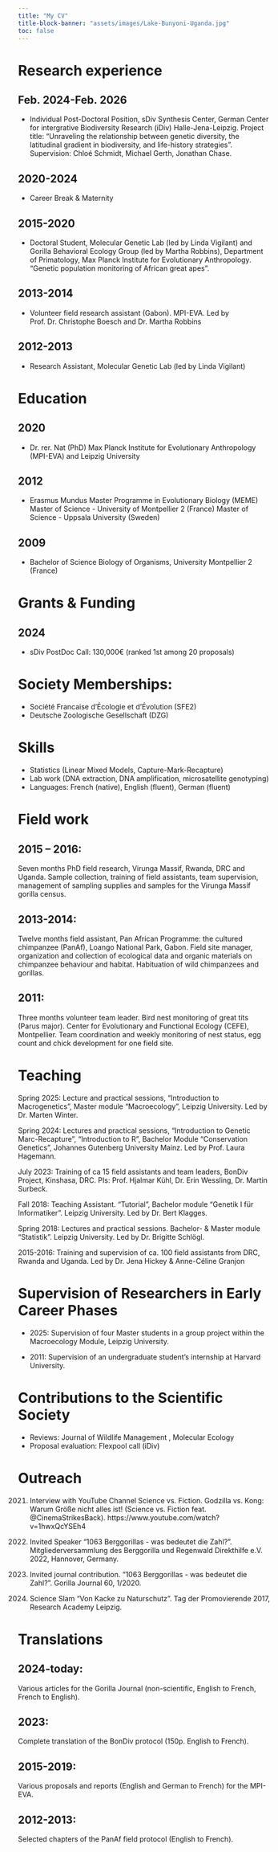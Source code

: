 ```yaml
---
title: "My CV"
title-block-banner: "assets/images/Lake-Bunyoni-Uganda.jpg"
toc: false
---
```


# **Research experience**

## **Feb. 2024-Feb. 2026**

-   Individual Post-Doctoral Position, sDiv Synthesis Center, German Center for intergrative Biodiversity Research (iDiv) Halle-Jena-Leipzig. Project title: "Unraveling the relationship between genetic diversity, the latitudinal gradient in biodiversity, and life-history strategies". Supervision: Chloé Schmidt, Michael Gerth, Jonathan Chase.

## 2020-2024

-   Career Break & Maternity

## **2015-2020**

-   Doctoral Student, Molecular Genetic Lab (led by Linda Vigilant) and Gorilla Behavioral Ecology Group (led by Martha Robbins), Department of Primatology, Max Planck Institute for Evolutionary Anthropology. "Genetic population monitoring of African great apes".

## 2013-2014

-   Volunteer field research assistant (Gabon). MPI-EVA. Led by Prof. Dr. Christophe Boesch and Dr. Martha Robbins

## 2012-2013

-   Research Assistant, Molecular Genetic Lab (led by Linda Vigilant)

# Education

## 2020

-   Dr. rer. Nat (PhD) Max Planck Institute for Evolutionary Anthropology (MPI-EVA) and Leipzig University

## 2012

-   Erasmus Mundus Master Programme in Evolutionary Biology (MEME) Master of Science - University of Montpellier 2 (France) Master of Science - Uppsala University (Sweden)

## 2009

-   Bachelor of Science Biology of Organisms, University Montpellier 2 (France)

# Grants & Funding

## 2024

-   sDiv PostDoc Call: 130,000€ (ranked 1st among 20 proposals)

# Society Memberships:

-   Société Francaise d'Écologie et d'Évolution (SFE2)
-   Deutsche Zoologische Gesellschaft (DZG)

# Skills

-   Statistics (Linear Mixed Models, Capture-Mark-Recapture)
-   Lab work (DNA extraction, DNA amplification, microsatellite genotyping)
-   Languages: French (native), English (fluent), German (fluent)

# Field work

## 2015 – 2016:
Seven months PhD field research, Virunga Massif, Rwanda, DRC and Uganda. Sample collection, training of field assistants, team supervision, management of sampling supplies and samples for the Virunga Massif gorilla census.

## 2013-2014:
Twelve months field assistant, Pan African Programme: the cultured chimpanzee (PanAf), Loango National Park, Gabon. Field site manager, organization and collection of ecological data and organic materials on chimpanzee behaviour and habitat. Habituation of wild chimpanzees and gorillas.

## 2011:
Three months volunteer team leader. Bird nest monitoring of great tits (Parus major). Center for Evolutionary and Functional Ecology (CEFE), Montpellier. Team coordination and weekly monitoring of nest status, egg count and chick development for one field site.

# Teaching

Spring 2025: Lecture and practical sessions, “Introduction to Macrogenetics”, Master module “Macroecology”, Leipzig University. Led by Dr. Marten Winter.

Spring 2024: Lectures and practical sessions, “Introduction to Genetic Marc-Recapture”, “Introduction to R", Bachelor Module “Conservation Genetics”, Johannes Gutenberg University Mainz. Led by Prof. Laura Hagemann.

July 2023: Training of ca 15 field assistants and team leaders, BonDiv Project, Kinshasa, DRC. PIs: Prof. Hjalmar Kühl, Dr. Erin Wessling, Dr. Martin Surbeck.

Fall 2018: Teaching Assistant. “Tutorial”, Bachelor module “Genetik I für Informatiker”. Leipzig University. Led by Dr. Bert Klagges.

Spring 2018: Lectures and practical sessions. Bachelor- & Master module “Statistik”. Leipzig University. Led by Dr. Brigitte Schlögl.

2015-2016: Training and supervision of ca. 100 field assistants from DRC, Rwanda and Uganda. Led by Dr. Jena Hickey & Anne-Céline Granjon

# Supervision of Researchers in Early Career Phases

-   2025: Supervision of four Master students in a group project within the Macroecology Module, Leipzig University.

-   2011: Supervision of an undergraduate student’s internship at Harvard University.



# Contributions to the Scientific Society

-   Reviews: Journal of Wildlife Management , Molecular Ecology
-   Proposal evaluation: Flexpool call (iDiv)


# Outreach

2021. Interview with YouTube Channel Science vs. Fiction.  Godzilla vs. Kong: Warum Größe nicht alles ist! (Science vs. Fiction feat. @CinemaStrikesBack). https://www.youtube.com/watch?v=1hwxQcYSEh4

2022. Invited Speaker	“1063 Berggorillas - was bedeutet die Zahl?”. Mitgliederversammlung des Berggorilla und Regenwald Direkthilfe e.V. 2022, Hannover, Germany.

2020. Invited journal contribution.  “1063 Berggorillas - was bedeutet die Zahl?”. Gorilla Journal 60, 1/2020.

2017. Science Slam “Von Kacke zu Naturschutz”. Tag der Promovierende 2017, Research Academy Leipzig.

# Translations

## 2024-today:
Various articles for the Gorilla Journal (non-scientific, English to French, French to English).

## 2023:
Complete translation of the BonDiv protocol (150p. English to French).

## 2015-2019:
Various proposals and reports (English and German to French) for the MPI-EVA.

## 2012-2013:
Selected chapters of the PanAf field protocol (English to French).

